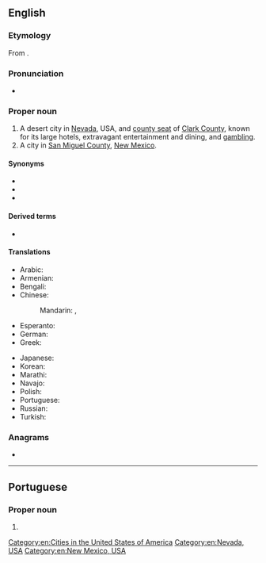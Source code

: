 ==English==
{{wikipedia}}

===Etymology===
From {{etyl|es|en}} {{m|es|las}} {{m|es|vegas||the fertile meadows}}.

===Pronunciation===
* {{IPA|lang=en|/lɑs ˈveɪɡəs/}}

===Proper noun===
{{en-proper noun|head=Las Vegas}}

# A desert city in [[Nevada]], USA, and [[county seat]] of [[Clark County]], known for its large hotels, extravagant entertainment and dining, and [[gambling]].
# A city in [[San Miguel County]], [[New Mexico]].

====Synonyms====
* {{l|en|Vegas}}
* {{l|en|Sin City}}
* {{l|en|The Strip}}

====Derived terms====
* {{l|en|Las Vegan}}

====Translations====
{{trans-top|city}}
* Arabic: {{t|ar|لَاس فِيغَاس|m|tr=las fīḡas}}
* Armenian: {{t|hy|Լաս Վեգաս}}
* Bengali: {{t|bn|লাস ভেগাস|tr=Las Bhegas|sc=Beng}}
* Chinese:
*: Mandarin: {{t+|cmn|拉斯維加斯|sc=Hani}}, {{t+|cmn|拉斯维加斯|tr=Lāsīwéijiāsī|sc=Hani}}
* Esperanto: {{t|eo|Lasvegaso}}
* German: {{t+|de|Las Vegas|n}}
* Greek: {{t+|el|Λας Βέγκας|n}}
{{trans-mid}}
* Japanese: {{t|ja|ラスベガス|tr=Rasubegasu}}
* Korean: {{t|ko|라스베이거스|tr=Laseubeigeoseu}}
* Marathi: {{t|mr|लास व्हेगस|n|tr=lāsa vhegāsa|sc=Deva}}
* Navajo: {{t|nv|Naʼazhǫǫsh Hatsoh}}
* Polish: {{t+|pl|Las Vegas|n}}
* Portuguese: {{t|pt|Las Vegas|f}}
* Russian: {{t+|ru|Лас-Ве́гас|m}}
* Turkish: {{t|tr|Las Vegas}}
{{trans-bottom}}

===Anagrams===
* {{anagrams|en|a=aaeglssv|salvages}}

[[Category:en:Cities in the United States of America]]
[[Category:en:Nevada, USA]]
[[Category:en:New Mexico, USA]]

----

==Portuguese==

===Proper noun===
{{pt-proper noun|f}}

# {{place|pt|city|s/Nevada|c/United States of America|t1=Las Vegas}}